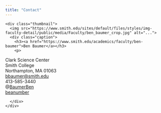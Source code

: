 ```yaml
---
title: "Contact"
---
```



<!--html_preserve-->
<div class="row">
  <div class="col-sm-12 col-md-6">
    <div class="thumbnail">
      <img src="https://www.smith.edu/sites/default/files/styles/img-faculty-detail/public/media/Faculty/ben_baumer_crop.jpg" alt="...">
      <div class="caption">
        <h3><a href="https://www.smith.edu/academics/faculty/ben-baumer">Ben Baumer</a></h3>
        <p>
<!--/html_preserve-->
Clark Science Center  
Smith College  
Northampton, MA 01063  
<i class="fas fa-at"></i> [bbaumer@smith.edu](mailto:bbaumer@smith.edu)  
<i class="fas fa-phone"></i> 413-585-3440  
<i class="fab fa-twitter"></i> @[BaumerBen](http://www.twitter.com/BaumerBen)  
<i class="fab fa-github"></i> [beanumber](http://www.github.com/beanumber)
<!--html_preserve-->
        </p>
      </div>
    </div>
  </div>


</div>

<!--/html_preserve-->
